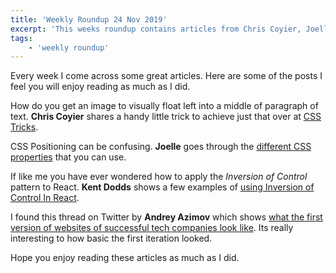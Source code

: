 ```yaml
---
title: 'Weekly Roundup 24 Nov 2019'
excerpt: 'This weeks roundup contains articles from Chris Coyier, Joelle, Kent Dodds and Andrey Azimov'
tags:
    - 'weekly roundup'
---
```


Every week I come across some great articles. Here are some of the posts I feel you will enjoy reading as much as I did.

How do you get an image to visually float left into a middle of paragraph of text. **Chris Coyier** shares a handy
little trick to achieve just that over at
[CSS Tricks](https://css-tricks.com/float-element-in-the-middle-of-a-paragraph).

CSS Positioning can be confusing. **Joelle** goes through the
[different CSS properties](https://dev.to/jojonwanderlust/day-11-digging-deeper-into-css-positioning-34b0) that you can
use.

If like me you have ever wondered how to apply the _Inversion of Control_ pattern to React. **Kent Dodds** shows a few
examples of [using Inversion of Control In React](https://kentcdodds.com/blog/inversion-of-control).

I found this thread on Twitter by **Andrey Azimov** which shows
[what the first version of websites of successful tech companies look like](https://threadreaderapp.com/thread/1177123221180538880.html).
Its really interesting to how basic the first iteration looked.

Hope you enjoy reading these articles as much as I did.
